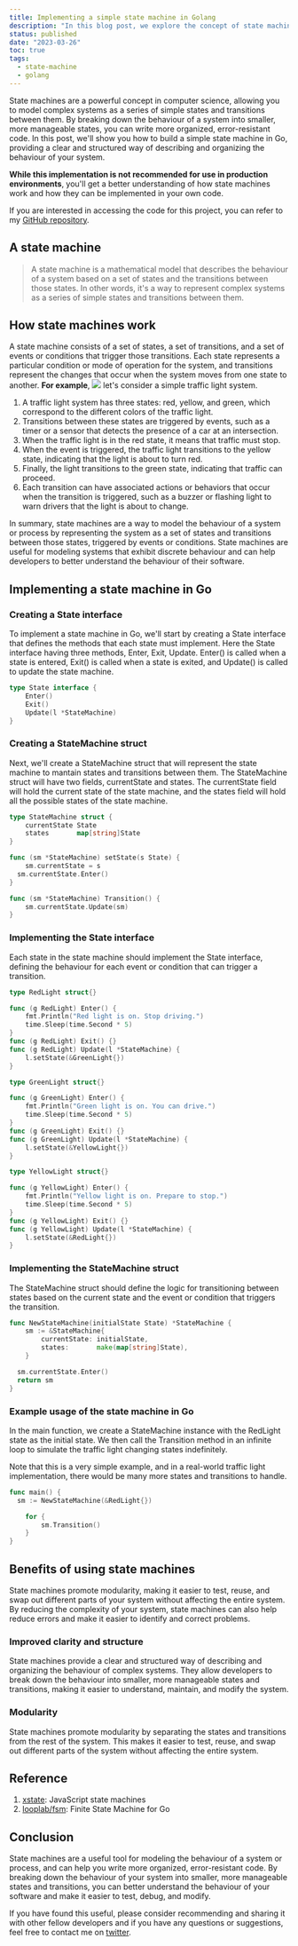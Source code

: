 ```yaml
---
title: Implementing a simple state machine in Golang
description: "In this blog post, we explore the concept of state machines and their benefits in computer science. We provide an overview of how state machines work and how they can be implemented in Go. By using state machines, developers can write more organized, error-resistant code and improve the clarity and structure of their systems."
status: published
date: "2023-03-26"
toc: true
tags:
  - state-machine
  - golang
---
```


State machines are a powerful concept in computer science, allowing you to model complex systems as a series of simple states and transitions 
between them. By breaking down the behaviour of a system into smaller, more manageable states, you can write more organized, error-resistant code. 
In this post, we'll show you how to build a simple state machine in Go, providing a clear and structured way of describing and organizing the 
behaviour of your system.

**While this implementation is not recommended for use in production environments**, you'll get a better understanding of 
how state machines work and how they can be implemented in your own code.

If you are interested in accessing the code for this project, you can refer to my [GitHub repository](https://github.com/pyadav/implementing-a-simple-state-machine-in-golang).


## A state machine
> A state machine is a mathematical model that describes the behaviour of a system based on a set of states and the transitions between those states. 
In other words, it's a way to represent complex systems as a series of simple states and transitions between them.

## How state machines work
A state machine consists of a set of states, a set of transitions, and a set of events or conditions that trigger those transitions. 
Each state represents a particular condition or mode of operation for the system, and transitions represent the changes that occur when the system moves from one state to another.
**For example**, 
![](/assets/traffic_light.svg)
let's consider a simple traffic light system. 

1. A traffic light system has three states: red, yellow, and green, which correspond to the different colors of the traffic light.
2. Transitions between these states are triggered by events, such as a timer or a sensor that detects the presence of a car at an intersection.
3. When the traffic light is in the red state, it means that traffic must stop.
4. When the event is triggered, the traffic light transitions to the yellow state, indicating that the light is about to turn red.
5. Finally, the light transitions to the green state, indicating that traffic can proceed.
6. Each transition can have associated actions or behaviors that occur when the transition is triggered, such as a buzzer or flashing light to warn drivers that the light is about to change.


In summary, state machines are a way to model the behaviour of a system or process by representing the system as a set of states and transitions 
between those states, triggered by events or conditions. State machines are useful for modeling systems that exhibit discrete behaviour and 
can help developers to better understand the behaviour of their software.

## Implementing a state machine in Go

### Creating a State interface
To implement a state machine in Go, we'll start by creating a State interface that defines the methods that each state must implement. 
Here the State interface having three methods, Enter, Exit, Update. Enter() is called when a state is entered, Exit() is called when a state is exited, 
and Update() is called to update the state machine.

```go
type State interface {
	Enter()
	Exit()
	Update(l *StateMachine)
}
```

### Creating a StateMachine struct
Next, we'll create a StateMachine struct that will represent the state machine to mantain states and transitions between them. 
The StateMachine struct will have two fields, currentState and states. The currentState field will hold the current state of the state machine, and 
the states field will hold all the possible states of the state machine.

```go
type StateMachine struct {
    currentState State
    states       map[string]State
}

func (sm *StateMachine) setState(s State) {
	sm.currentState = s
  sm.currentState.Enter()
}

func (sm *StateMachine) Transition() {
	sm.currentState.Update(sm)
}
```

### Implementing the State interface
Each state in the state machine should implement the State interface, defining the behaviour for each event or condition that can trigger a transition.
```go
type RedLight struct{}

func (g RedLight) Enter() {
	fmt.Println("Red light is on. Stop driving.")
	time.Sleep(time.Second * 5)
}
func (g RedLight) Exit() {}
func (g RedLight) Update(l *StateMachine) {
	l.setState(&GreenLight{})
}

type GreenLight struct{}

func (g GreenLight) Enter() {
	fmt.Println("Green light is on. You can drive.")
	time.Sleep(time.Second * 5)
}
func (g GreenLight) Exit() {}
func (g GreenLight) Update(l *StateMachine) {
	l.setState(&YellowLight{})
}

type YellowLight struct{}

func (g YellowLight) Enter() {
	fmt.Println("Yellow light is on. Prepare to stop.")
	time.Sleep(time.Second * 5)
}
func (g YellowLight) Exit() {}
func (g YellowLight) Update(l *StateMachine) {
	l.setState(&RedLight{})
}

```

### Implementing the StateMachine struct
The StateMachine struct should define the logic for transitioning between states based on the current state and the event or condition that triggers the transition.
```go
func NewStateMachine(initialState State) *StateMachine {
	sm := &StateMachine{
		currentState: initialState,
		states:       make(map[string]State),
	}

  sm.currentState.Enter()
  return sm
}
```



### Example usage of the state machine in Go
In the main function, we create a StateMachine instance with the RedLight state as the initial state. 
We then call the Transition method in an infinite loop to simulate the traffic light changing states indefinitely.

Note that this is a very simple example, and in a real-world traffic light implementation, 
there would be many more states and transitions to handle.

```go
func main() {
  sm := NewStateMachine(&RedLight{})

	for {
		sm.Transition()
	}
}
```

## Benefits of using state machines
State machines promote modularity, making it easier to test, reuse, and swap out different parts of your system without affecting the entire system. 
By reducing the complexity of your system, state machines can also help reduce errors and make it easier to identify and correct problems.

### Improved clarity and structure
State machines provide a clear and structured way of describing and organizing the behaviour of complex systems. 
They allow developers to break down the behaviour into smaller, more manageable states and transitions, making it easier to understand, 
maintain, and modify the system.

### Modularity
State machines promote modularity by separating the states and transitions from the rest of the system. 
This makes it easier to test, reuse, and swap out different parts of the system without affecting the entire system.

## Reference

1. [xstate](https://xstate.js.org): JavaScript state machines
2. [looplab/fsm](https://github.com/looplab/fsm): Finite State Machine for Go

## Conclusion

State machines are a useful tool for modeling the behaviour of a system or process, and can help you write more organized, error-resistant code. 
By breaking down the behaviour of your system into smaller, more manageable states and transitions, 
you can better understand the behaviour of your software and make it easier to test, debug, and modify.

If you have found this useful, please consider recommending and sharing it with other fellow developers and if you have any questions or suggestions, feel free to contact me on [twitter](https://twitter.com/osfreak).
